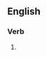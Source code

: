 ==English==

===Verb===
{{head|en|verb form}}

# {{present participle of|protonate|lang=en|nocat=1}}